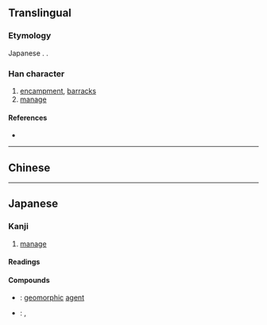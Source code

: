 {{character info/new}}
{{also|營|营}}
==Translingual==
{{Han simplified forms|營|営|营}}

===Etymology===
Japanese {{w|shinjitai}}. {{Han simp|營|f=炏|t=⺍}}.

===Han character===
{{Han char|rn=30|rad=口|as=09|sn=12|four=|canj=FBRHR,FBRR|ids=⿳⺍冖吕(GH),⿳⺌冖呂(T),⿳⺍冖呂(JK)}}

# [[encampment]], [[barracks]]
# [[manage]]

====References====
* {{Han ref|kx=0201.121|dkj=04025|dj=0424.040|hdz=10661.081|uh=55B6|ud=21942}}

----

==Chinese==
{{zh-see|營|v}}

----

==Japanese==
{{ja-kanji forms|営|營}}

===Kanji===
{{ja-kanji|grade=5|rs=口09|kyu=營}}

# [[manage]]

====Readings====
{{ja-readings
|goon=よう
|kanon=えい
|kun=いとな-む, いとな-み
}}

====Compounds====
* {{ja-r|営力|えいりょく}}: [[geomorphic]] [[agent]]
* {{ja-r|営業|えいぎょう}}: {{l|en|business}}, {{l|en|trade}}